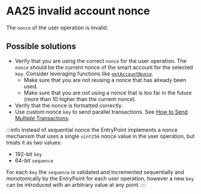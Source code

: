 # AA25 invalid account nonce

The `nonce` of the user operation is invalid. 

## Possible solutions

- Verify that you are using the correct `nonce` for the user operation. The `nonce` should be the current nonce of the smart account for the selected `key`. Consider leveraging functions like [`getAccountNonce`](/references/permissionless/reference/public-actions/getAccountNonce).
  - Make sure that you are not reusing a nonce that has already been used.
  - Make sure that you are not using a nonce that is too far in the future (more than 10 higher than the current nonce). 
- Verify that the nonce is formatted correctly.
- Use custom nonce `key` to send parallel transactions. See [How to Send Multiple Transactions](/references/permissionless/how-to/parallel-transactions##sending-multiple-transactions-in-parallel).

:::info
Instead of sequential nonce the EntryPoint implements a nonce mechanism that uses a single `uint256` nonce value in the user operation, but treats it as two values:
- 192-bit `key`
- 64-bit `sequence`

For each `key` the `sequence` is validated and incremented sequentially and monotonically by the EntryPoint for each user operation, however a new `key` can be introduced with an arbitrary value at any point.
:::